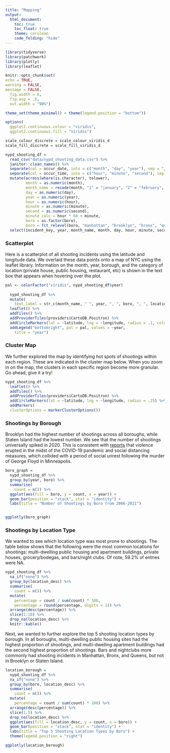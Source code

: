 ```yaml
---
title: "Mapping"
output: 
  html_document:
    toc: true
    toc_float: true
    theme: cerulean
    code_folding: "hide"
---
```


```r
library(tidyverse)
library(patchwork)
library(plotly)
library(leaflet)

knitr::opts_chunk$set(
echo = TRUE,
warning = FALSE,
message = FALSE,
  fig.width = 6,
  fig.asp = .6,
  out.width = "90%")

theme_set(theme_minimal() + theme(legend.position = "bottom"))

options(
  ggplot2.continuous.colour = "viridis",
  ggplot2.continuous.fill = "viridis")

scale_colour_discrete = scale_colour_viridis_d
scale_fill_discrete = scale_fill_viridis_d
```

```r
nypd_shooting_df = 
  read_csv("data/nypd_shooting_data.csv") %>%
  janitor::clean_names() %>%
  separate(col = occur_date, into = c("month", "day", "year"), sep = "/") %>%
  separate(col = occur_time, into = c("hour", "minute", "second"), sep = ":") %>%
  mutate(across(where(is.character), tolower),
         month = as.numeric(month),
         month_name = recode(month, "1" = "january", "2" = "february", "3" = "march", "4" = "april", "5" = "may", "6" = "june", "7" = "july", "8" = "august", "9" = "september", "10" = "october", "11" = "november", "12" = "december"),
         day = as.numeric(day),
         year = as.numeric(year), 
         hour = as.numeric(hour),
         minute = as.numeric(minute), 
         second = as.numeric(second),
         minute_calc = hour * 60 + minute,
         boro = as.factor(boro), 
         boro = fct_relevel(boro, "manhattan", "brooklyn", "bronx", "queens", "staten island")) %>%
  select(incident_key, year, month_name, month, day, hour, minute, second, minute_calc, everything())
```

### Scatterplot
Here is a scatterplot of all shooting incidents using the latitude and longitude data. We overlaid these data points onto a map of NYC using the leaflet library. Information on the month, year, borough, and the category of location (private house, public housing, restaurant, etc) is shown in the text box that appears when hovering over the plot.

```r
pal <- colorFactor("viridis", nypd_shooting_df$year)
 
  nypd_shooting_df %>%
  mutate(
    text_label = str_c(month_name, " ", year, ", ", boro, ", ", location_desc)) %>%
  leaflet() %>%
  addTiles() %>%
  addProviderTiles(providers$CartoDB.Positron) %>%
  addCircleMarkers(lat = ~latitude, lng = ~longitude, radius = .1, color = ~pal(year), label = ~text_label) %>%
  addLegend("bottomright", pal = pal, values = ~year,
    title = "year")
```
 
### Cluster Map
We further explored the map by identifying hot spots of shootings within each region. These are indicated in the cluster map below. When you zoom in on the map, the clusters in each specific region become more granular. Go ahead, give it a try! 
 
```r
nypd_shooting_df %>%
  leaflet() %>%
  addTiles() %>%
  addProviderTiles(providers$CartoDB.Positron) %>%
  addCircleMarkers(lat = ~latitude, lng = ~longitude, radius = .25) %>%
  addMarkers(
  clusterOptions = markerClusterOptions())
```

### Shootings by Borough
Brooklyn had the highest number of shootings across all boroughs, while Staten Island had the lowest number. We see that the number of shootings universally spiked in 2020. This is consistent with [reports](https://www.ncbi.nlm.nih.gov/pmc/articles/PMC9095435/) that violence erupted in the midst of the COVID-19 pandemic and social distancing measures, which collided with a period of social unrest following the murder of George Floyd in Minneapolis. 
```r
boro_graph = 
  nypd_shooting_df %>%
  group_by(year, boro) %>%
  summarise(
    count = n()) %>%
  ggplot(aes(fill = boro, y = count, x = year)) +
  geom_bar(position = "stack", stat = "identity") + 
  labs(title = "Number of Shootings by Boro from 2006-2021")


ggplotly(boro_graph)
```

### Shootings by Location Type
We wanted to see which location type was most prone to shootings. The table below shows that the following were the most common locations for shootings: multi-dwelling public housing and apartment buildings, private houses, grocery/bodegas, and bars/night clubs. Of note, 59.2% of entries were NA.
 
```r
nypd_shooting_df %>%
  na_if("none") %>%
  group_by(location_desc) %>%
  summarise(
    count = n()) %>%
  mutate(
    percentage = count / sum(count) * 100,
    percentage = round(percentage, digits = 1)) %>%
  arrange(desc(percentage)) %>%
  slice(1:10) %>%
  drop_na(location_desc) %>%
  knitr::kable()
```
 
Next, we wanted to further explore the top 5 shooting location types by borough. In all boroughs, multi-dwelling public housing sites had the highest proportion of shootings, and multi-dwelling apartment buildings had the second highest proportion of shootings. Bars and nightclubs more commonly had shooting incidents in Manhattan, Bronx, and Queens, but not in Brooklyn or Staten Island.  
```r
location_borough = 
  nypd_shooting_df %>%
  na_if("none") %>%
  group_by(boro, location_desc) %>%
  summarise(
    count = n()) %>%
  mutate(
    percentage = count / sum(count) * 100) %>%
  arrange(desc(percentage)) %>%
  slice(1:5) %>% 
  drop_na(location_desc) %>%
  ggplot(aes(fill = location_desc, y = count, x = boro)) +
  geom_bar(position = "stack", stat = "identity") + 
  labs(title = "Top 5 Shooting Location Types by Boro") +
  theme(legend.position = "right")

ggplotly(location_borough)
```
